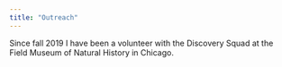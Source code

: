 ```yaml
---
title: "Outreach"
---
```


Since fall 2019 I have been a volunteer with the Discovery Squad at the Field Museum of Natural History in Chicago.